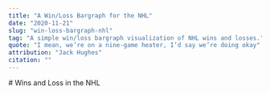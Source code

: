 ---
title: "A Win/Loss Bargraph for the NHL"
date: "2020-11-21"
slug: "win-loss-bargraph-nhl"
tag: "A simple win/loss bargraph visualization of NHL wins and losses."
quote: "I mean, we’re on a nine-game heater, I’d say we’re doing okay"
attribution: "Jack Hughes"
citation: ""
---


<main style={{ textAlign: "center" }}>
  # Wins and Loss in the NHL
  <WinLossBarchart
    data={[
      { wins: 12, losses: 5 },
      { wins: 14, losses: 1 },
      { wins: 6, losses: 14 },
      { wins: 9, losses: 10 },
      { wins: 10, losses: 10 },
    ]}
    winColour="#005AB5"
    lossColour="#DC3220"
    barHeight={3}
    axisLinesInterval={2}
  />
</main>
